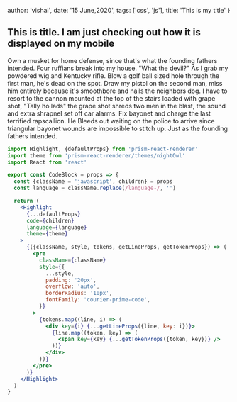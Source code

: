   author: 'vishal',
  date: '15 June,2020',
  tags: ['css', 'js'],
  title: 'This is my title'
}

## This is title. I am just checking out how it is displayed on my mobile

Own a musket for home defense, since that's what the founding fathers intended. Four ruffians break into my house. "What the devil?" As I grab my powdered wig and Kentucky rifle. Blow a golf ball sized hole through the first man, he's dead on the spot. Draw my pistol on the second man, miss him entirely because it's smoothbore and nails the neighbors dog. I have to resort to the cannon mounted at the top of the stairs loaded with grape shot, "Tally ho lads" the grape shot shreds two men in the blast, the sound and extra shrapnel set off car alarms. Fix bayonet and charge the last terrified rapscallion. He Bleeds out waiting on the police to arrive since triangular bayonet wounds are impossible to stitch up. Just as the founding fathers intended.

```jsx
import Highlight, {defaultProps} from 'prism-react-renderer'
import theme from 'prism-react-renderer/themes/nightOwl'
import React from 'react'

export const CodeBlock = props => {
  const {className = 'javascript', children} = props
  const language = className.replace(/language-/, '')

  return (
    <Highlight
      {...defaultProps}
      code={children}
      language={language}
      theme={theme}
    >
      {({className, style, tokens, getLineProps, getTokenProps}) => (
        <pre
          className={className}
          style={{
            ...style,
            padding: '20px',
            overflow: 'auto',
            borderRadius: '10px',
            fontFamily: 'courier-prime-code',
          }}
        >
          {tokens.map((line, i) => (
            <div key={i} {...getLineProps({line, key: i})}>
              {line.map((token, key) => (
                <span key={key} {...getTokenProps({token, key})} />
              ))}
            </div>
          ))}
        </pre>
      )}
    </Highlight>
  )
}
```